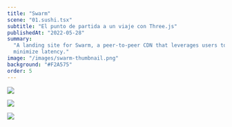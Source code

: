 ```yaml
---
title: "Swarm"
scene: "01.sushi.tsx"
subtitle: "El punto de partida a un viaje con Three.js"
publishedAt: "2022-05-28"
summary:
  "A landing site for Swarm, a peer-to-peer CDN that leverages users to distribute content to
  minimize latency."
image: "/images/swarm-thumbnail.png"
background: "#F2A575"
order: 5
---
```


<Figure figcaption="">
  <source src="/videos/swarm.mp4" type="video/mp4" />
</Figure>

<Image
  src="/images/swarm/hero.png"
  className="mt-2"
  width={2950}
  height={1934}
  sizes="(max-width: 768px) 100vw, (max-width: 1200px) 50vw, 33vw"
/>

<Image
  src="/images/swarm/code.png"
  className="mt-2"
  width={2950}
  height={1934}
  sizes="(max-width: 768px) 100vw, (max-width: 1200px) 50vw, 33vw"
/>

<Image
  src="/images/swarm/footer.png"
  className="mt-2"
  width={2950}
  height={1934}
  sizes="(max-width: 768px) 100vw, (max-width: 1200px) 50vw, 33vw"
/>
